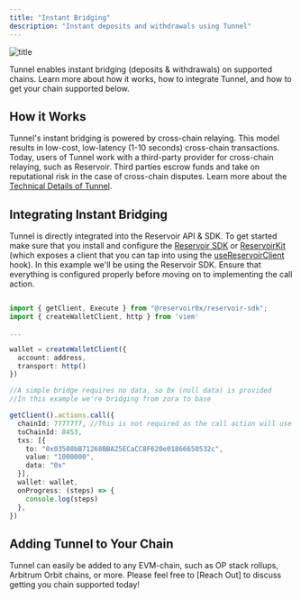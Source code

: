 ```yaml
---
title: "Instant Bridging"
description: "Instant deposits and withdrawals using Tunnel"
---
```


![title](/images/instant-bridging.png)

Tunnel enables instant bridging (deposits & withdrawals) on supported chains. Learn more about how it works, how to integrate Tunnel, and how to get your chain supported below.

## How it Works

Tunnel's instant bridging is powered by cross-chain relaying. This model results in low-cost, low-latency (1-10 seconds) cross-chain transactions. Today, users of Tunnel work with a third-party provider for cross-chain relaying, such as Reservoir. Third parties escrow funds and take on reputational risk in the case of cross-chain disputes. Learn more about the [Technical Details of Tunnel](/what-is-tunnel).

## Integrating Instant Bridging

Tunnel is directly integrated into the Reservoir API & SDK. To get started make sure that you install and configure the [Reservoir SDK](https://docs.reservoir.tools/reference/reservoir-sdk-jstsnode) or [ReservoirKit](https://docs.reservoir.tools/reference/reservoirkit) (which exposes a client that you can tap into using the [useReservoirClient](https://docs.reservoir.tools/reference/reservoirkit-hooks#usereservoirclient) hook). In this example we'll be using the Reservoir SDK. Ensure that everything is configured properly before moving on to implementing the call action.

```typescript Instant Bridge

import { getClient, Execute } from "@reservoir0x/reservoir-sdk";
import { createWalletClient, http } from 'viem'

...

wallet = createWalletClient({
  account: address,
  transport: http()
})

//A simple bridge requires no data, so 0x (null data) is provided
//In this example we're bridging from zora to base

getClient().actions.call({
  chainId: 7777777, //This is not required as the call action will use the active configured chain
  toChainId: 8453,
  txs: [{
    to: "0x03508bB71268BBA25ECaCC8F620e01866650532c",
   	value: "1000000",
    data: "0x"
  }],
  wallet: wallet,
  onProgress: (steps) => {
    console.log(steps)
  },
})
```

## Adding Tunnel to Your Chain

Tunnel can easily be added to any EVM-chain, such as OP stack rollups, Arbitrum Orbit chains, or more. Please feel free to [Reach Out] to discuss getting you chain supported today!
